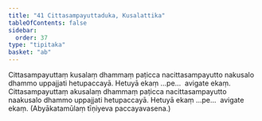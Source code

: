 ```yaml
---
title: "41 Cittasampayuttaduka, Kusalattika"
tableOfContents: false
sidebar:
  order: 37
type: "tipitaka"
basket: "ab"
---
```



<DynamicBreadcrumb />

<Division number="50">

<Paragraph number="148">
Cittasampayuttaṃ kusalaṃ dhammaṃ paṭicca nacittasampayutto nakusalo dhammo uppajjati hetupaccayā. Hetuyā ekaṃ …pe…  avigate ekaṃ.
</Paragraph>

<Paragraph number="149">
Cittasampayuttaṃ akusalaṃ dhammaṃ paṭicca nacittasampayutto naakusalo dhammo uppajjati hetupaccayā. Hetuyā ekaṃ …pe…  avigate ekaṃ. (Abyākatamūlaṃ tīṇiyeva paccayavasena.)
</Paragraph>
</Division>